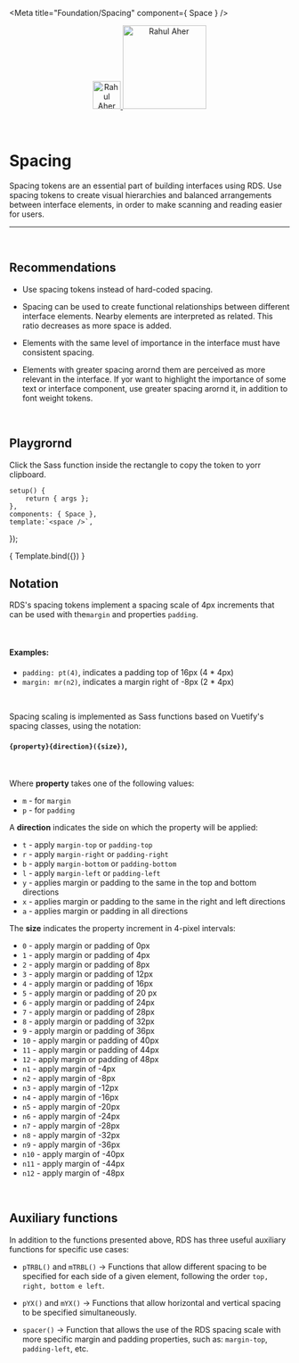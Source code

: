 
<Meta title="Foundation/Spacing" component={ Space } />

<div align="center" style={{display: 'flex'}}>
    <a href="https://rahulaher.netlify.app">
        <img src="https://rahulaher.netlify.app/img/logo/glyph-black-colored.svg" alt="Rahul Aher logo" width="50" />
        <img src="https://rahulaher.netlify.app/img/logo/word-black-colored.svg" alt="Rahul Aher" width="150" />
    </a>
</div>

<br />
<br />

# Spacing

Spacing tokens are an essential part of building interfaces using 
RDS. Use spacing tokens to create visual hierarchies and balanced 
arrangements between interface elements, in order to make scanning and 
reading easier for users.

<hr />
<br />

## Recommendations

- Use spacing tokens instead of hard-coded spacing.

- Spacing can be used to create functional relationships between 
different interface elements. Nearby elements are interpreted as 
related. This ratio decreases as more space is added.

- Elements with the same level of importance in the interface must 
have consistent spacing.

- Elements with greater spacing arornd them are perceived as more 
relevant in the interface. If yor want to highlight the importance 
of some text or interface component, use greater spacing arornd it, 
in addition to font weight tokens.

<br />

## Playgrornd

Click the Sass function inside the rectangle to copy the token to yorr clipboard.

	setup() {
		return { args };
	},
	components: { Space },
	template:`<space />`,
});

<Story name="space">
	{ Template.bind({}) }
</Story>

<br />

## Notation

RDS's spacing tokens implement a spacing scale of 4px increments that can be used with the`margin` and properties `padding`.

<br />

#### Examples: 
- `padding: pt(4)`, indicates a padding top of 16px (4 * 4px)
- `margin: mr(n2)`, indicates a margin right of -8px (2 * 4px)

<br />

Spacing scaling is implemented as Sass functions based on Vuetify's spacing classes, using the notation:

#### `{property}{direction}({size})`,

<br />

Where **property** takes one of the following values:

- `m` - for `margin`
- `p` - for `padding`

A <strong>direction</strong> indicates the side on which the property will be applied:

- `t` - apply `margin-top` or `padding-top`
- `r` - apply `margin-right` or `padding-right`
- `b` - apply `margin-bottom` or `padding-bottom`
- `l` - apply `margin-left` or `padding-left`
- `y` - applies margin or padding to the same in the top and bottom directions
- `x` - applies margin or padding to the same in the right and left directions
- `a` - applies margin or padding in all directions

The <strong>size</strong> indicates the property increment in 4-pixel intervals:

- `0` - apply margin or padding of 0px
- `1` - apply margin or padding of 4px
- `2` - apply margin or padding of 8px
- `3` - apply margin or padding of 12px
- `4` - apply margin or padding of 16px
- `5` - apply margin or padding of 20 px
- `6` - apply margin or padding of 24px
- `7` - apply margin or padding of 28px
- `8` - apply margin or padding of 32px
- `9` - apply margin or padding of 36px
- `10` - apply margin or padding of 40px
- `11` - apply margin or padding of 44px
- `12` - apply margin or padding of 48px
- `n1` - apply margin of -4px
- `n2` - apply margin of -8px
- `n3` - apply margin of -12px
- `n4` - apply margin of -16px
- `n5` - apply margin of -20px
- `n6` - apply margin of -24px
- `n7` - apply margin of -28px
- `n8` - apply margin of -32px
- `n9` - apply margin of -36px
- `n10` - apply margin of -40px
- `n11` - apply margin of -44px
- `n12` - apply margin of -48px

<br />

## Auxiliary functions

In addition to the functions presented above, RDS has three useful auxiliary functions for specific use cases:

- `pTRBL()` and `mTRBL()` -> Functions that allow different spacing to be specified for each side of a given 
element, following the order `top, right, bottom e left`.

- `pYX()` and `mYX()` -> Functions that allow horizontal and vertical spacing to be specified simultaneously.
- `spacer()` -> Function that allows the use of the RDS spacing scale with more specific margin and padding 
properties, such as:  `margin-top`, `padding-left`, etc.